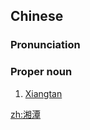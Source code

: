 ==Chinese==
{{zh-forms}}

===Pronunciation===
{{zh-pron
|m=Xiāngtán
|cat=pn
}}

===Proper noun===
{{zh-proper noun}}

# [[Xiangtan]]

{{zh-cat|Cities}}

[[zh:湘潭]]